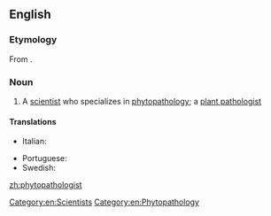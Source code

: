 ==English==

===Etymology===
From {{affix|en|phyto-|pathologist}}.

===Noun===
{{en-noun}}

# A [[scientist]] who specializes in [[phytopathology]]; a [[plant pathologist]]

====Translations====
{{trans-top|scientist}}
* Italian: {{t|it|fitopatologo|m}}
{{trans-mid}}
* Portuguese: {{t|pt|fitopatologista|m|f}}
* Swedish: {{t|sv|växtpatolog|c}}
{{trans-bottom}}

[[Category:en:Scientists]]
[[Category:en:Phytopathology]]

[[zh:phytopathologist]]